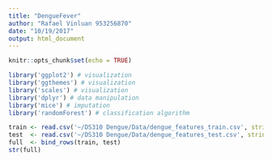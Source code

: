 ```yaml
---
title: "DengueFever"
author: "Rafael Vinluan 953256870"
date: "10/19/2017"
output: html_document
---
```


```r
knitr::opts_chunk$set(echo = TRUE)
```

```r
library('ggplot2') # visualization
library('ggthemes') # visualization
library('scales') # visualization
library('dplyr') # data manipulation
library('mice') # imputation
library('randomForest') # classification algorithm
```
```r
train <- read.csv('~/DS310 Dengue/Data/dengue_features_train.csv', stringsAsFactors = F)
test  <- read.csv('~/DS310 Dengue/Data/dengue_features_test.csv', stringsAsFactors = F)
full  <- bind_rows(train, test)
str(full)
```